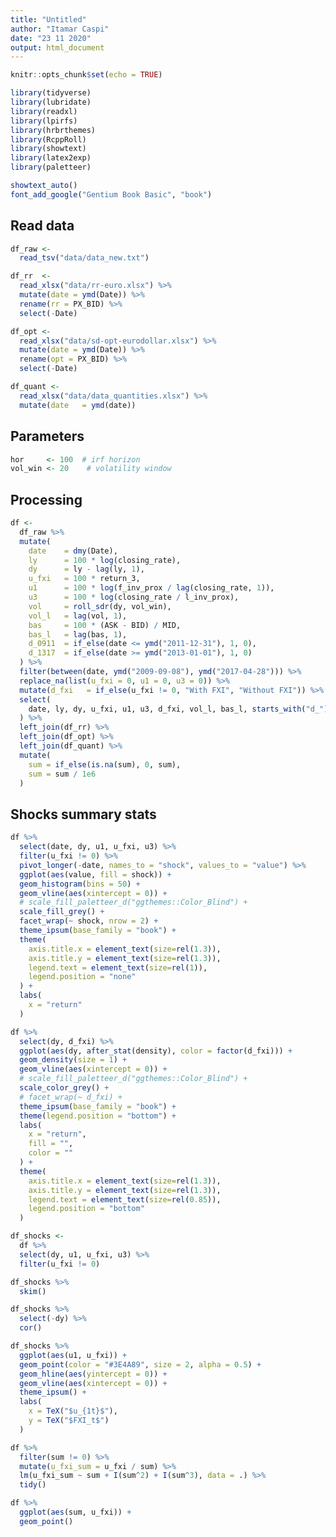 ```yaml
---
title: "Untitled"
author: "Itamar Caspi"
date: "23 11 2020"
output: html_document
---
```


```r
knitr::opts_chunk$set(echo = TRUE)
```

```r
library(tidyverse)
library(lubridate)
library(readxl)
library(lpirfs)
library(hrbrthemes)
library(RcppRoll)
library(showtext)
library(latex2exp)
library(paletteer)
```

```r
showtext_auto()
font_add_google("Gentium Book Basic", "book")
```


## Read data
```r
df_raw <- 
  read_tsv("data/data_new.txt")

df_rr  <- 
  read_xlsx("data/rr-euro.xlsx") %>%
  mutate(date = ymd(Date)) %>% 
  rename(rr = PX_BID) %>% 
  select(-Date)

df_opt <- 
  read_xlsx("data/sd-opt-eurodollar.xlsx") %>%
  mutate(date = ymd(Date)) %>% 
  rename(opt = PX_BID) %>% 
  select(-Date)

df_quant <- 
  read_xlsx("data/data_quantities.xlsx") %>%
  mutate(date   = ymd(date))
```

## Parameters
```r
hor     <- 100  # irf horizon
vol_win <- 20    # volatility window
```

## Processing
```r
df <- 
  df_raw %>% 
  mutate(
    date    = dmy(Date),
    ly      = 100 * log(closing_rate),
    dy      = ly - lag(ly, 1),
    u_fxi   = 100 * return_3,
    u1      = 100 * log(f_inv_prox / lag(closing_rate, 1)),
    u3      = 100 * log(closing_rate / l_inv_prox),
    vol     = roll_sdr(dy, vol_win),
    vol_l   = lag(vol, 1),
    bas     = 100 * (ASK - BID) / MID,
    bas_l   = lag(bas, 1),
    d_0911  = if_else(date <= ymd("2011-12-31"), 1, 0),
    d_1317  = if_else(date >= ymd("2013-01-01"), 1, 0)
  ) %>% 
  filter(between(date, ymd("2009-09-08"), ymd("2017-04-28"))) %>% 
  replace_na(list(u_fxi = 0, u1 = 0, u3 = 0)) %>% 
  mutate(d_fxi   = if_else(u_fxi != 0, "With FXI", "Without FXI")) %>% 
  select(
    date, ly, dy, u_fxi, u1, u3, d_fxi, vol_l, bas_l, starts_with("d_")
  ) %>% 
  left_join(df_rr) %>% 
  left_join(df_opt) %>% 
  left_join(df_quant) %>% 
  mutate(
    sum = if_else(is.na(sum), 0, sum),
    sum = sum / 1e6
  )
```

## Shocks summary stats
```r
df %>%
  select(date, dy, u1, u_fxi, u3) %>%
  filter(u_fxi != 0) %>%
  pivot_longer(-date, names_to = "shock", values_to = "value") %>%
  ggplot(aes(value, fill = shock)) +
  geom_histogram(bins = 50) +
  geom_vline(aes(xintercept = 0)) +
  # scale_fill_paletteer_d("ggthemes::Color_Blind") +
  scale_fill_grey() +
  facet_wrap(~ shock, nrow = 2) +
  theme_ipsum(base_family = "book") +
  theme(
    axis.title.x = element_text(size=rel(1.3)),
    axis.title.y = element_text(size=rel(1.3)),
    legend.text = element_text(size=rel(1)),
    legend.position = "none"
  ) +
  labs(
    x = "return"
  )
```

```r
df %>% 
  select(dy, d_fxi) %>% 
  ggplot(aes(dy, after_stat(density), color = factor(d_fxi))) +
  geom_density(size = 1) +
  geom_vline(aes(xintercept = 0)) +
  # scale_fill_paletteer_d("ggthemes::Color_Blind") +
  scale_color_grey() +
  # facet_wrap(~ d_fxi) +
  theme_ipsum(base_family = "book") +
  theme(legend.position = "bottom") +
  labs(
    x = "return",
    fill = "",
    color = ""
  ) +
  theme(
    axis.title.x = element_text(size=rel(1.3)),
    axis.title.y = element_text(size=rel(1.3)),
    legend.text = element_text(size=rel(0.85)),
    legend.position = "bottom"
  )
```


```r
df_shocks <-
  df %>%
  select(dy, u1, u_fxi, u3) %>%
  filter(u_fxi != 0)

df_shocks %>%
  skim()

df_shocks %>%
  select(-dy) %>%
  cor()

df_shocks %>%
  ggplot(aes(u1, u_fxi)) +
  geom_point(color = "#3E4A89", size = 2, alpha = 0.5) +
  geom_hline(aes(yintercept = 0)) +
  geom_vline(aes(xintercept = 0)) +
  theme_ipsum() +
  labs(
    x = TeX("$u_{1t}$"),
    y = TeX("$FXI_t$")
  )
```


```r
df %>%
  filter(sum != 0) %>%
  mutate(u_fxi_sum = u_fxi / sum) %>%
  lm(u_fxi_sum ~ sum + I(sum^2) + I(sum^3), data = .) %>%
  tidy()

df %>%
  ggplot(aes(sum, u_fxi)) +
  geom_point()
```

